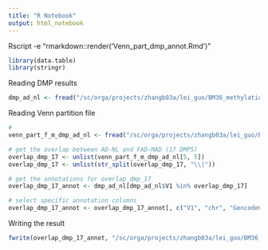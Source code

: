 ---
title: "R Notebook"
output: html_notebook
---

Rscript -e "rmarkdown::render('Venn_part_dmp_annot.Rmd')"

```{r loading packages, message = F}
library(data.table)
library(stringr)
```


Reading DMP results
```{r reading DMP results}

dmp_ad_nl <- fread("/sc/orga/projects/zhangb03a/lei_guo/BM36_methylation_analysis/DMP_Results/DMP_erming_adj_plate/DMP_ad_nl.tsv")

```


Reading Venn partition file
```{r reading Venn partition file}
#
venn_part_f_m_dmp_ad_nl <- fread("/sc/orga/projects/zhangb03a/lei_guo/BM36_methylation_analysis/DMP_Results/DMP_erming_adj_plate/venn_f_m_ad_nl_part.csv")

# get the overlap between AD-NL and FAD-MAD (17 DMPS)
overlap_dmp_17 <- unlist(venn_part_f_m_dmp_ad_nl[5, 5])
overlap_dmp_17 <- unlist(str_split(overlap_dmp_17, "\\|"))

# get the annotations for overlap_dmp_17
overlap_dmp_17_annot <- dmp_ad_nl[dmp_ad_nl$V1 %in% overlap_dmp_17]

# select specific annotation columns
overlap_dmp_17_annot <- overlap_dmp_17_annot[, c("V1", "chr", "GencodeCompV12_NAME"), with = F]
```


Writing the result
```{r}
fwrite(overlap_dmp_17_annot, "/sc/orga/projects/zhangb03a/lei_guo/BM36_methylation_analysis/DMP_Results/DMP_erming_adj_plate/venn_f_m_ad_nl_overlap_annot.csv")
```

